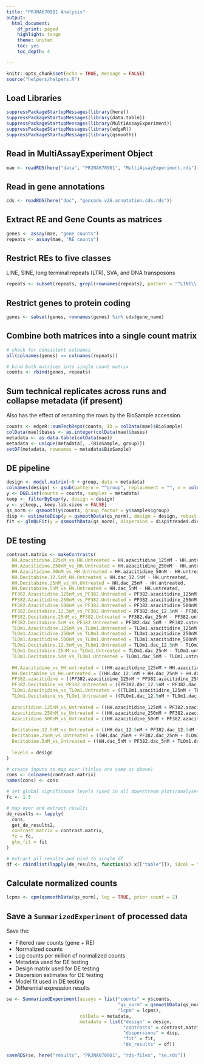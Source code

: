 ```yaml
---
title: "PRJNA670901 Analysis"
output:
  html_document:
    df_print: paged
    highlight: tango
    theme: united
    toc: yes
    toc_depth: 4

---
```


```r
knitr::opts_chunk$set(echo = TRUE, message = FALSE)
source("helpers/helpers.R")
```

## Load Libraries

```r
suppressPackageStartupMessages(library(here))
suppressPackageStartupMessages(library(data.table))
suppressPackageStartupMessages(library(MultiAssayExperiment))
suppressPackageStartupMessages(library(edgeR))
suppressPackageStartupMessages(library(qsmooth))
```

## Read in MultiAssayExperiment Object

```r
mae <- readRDS(here("data", "PRJNA670901", "MultiAssayExperiment.rds"))
```

## Read in gene annotations

```r
cds <- readRDS(here("doc", "gencode.v26.annotation.cds.rds"))
```

## Extract RE and Gene Counts as matrices

```r
genes <- assay(mae, "gene counts")
repeats <- assay(mae, "RE counts")
```

## Restrict REs to five classes

LINE, SINE, long terminal repeats (LTR), SVA, and DNA transposons

```r
repeats <- subset(repeats, grepl(rownames(repeats), pattern = "^LINE\\.|^SINE\\.|^LTR\\.|.*\\.SVA\\..*|^DNA\\."))
```

## Restrict genes to protein coding

```r
genes <- subset(genes, rownames(genes) %in% cds$gene_name)
```

## Combine both matrices into a single count matrix

```r
# check for consistent colnames
all(colnames(genes) == colnames(repeats))

# bind both matrices into single count matrix
counts <- rbind(genes, repeats)
```

## Sum technical replicates across runs and collapse metadata (if present)

Also has the effect of renaming the rows by the BioSample accession.

```r
counts <- edgeR::sumTechReps(counts, ID = colData(mae)$BioSample)
colData(mae)$bases <- as.integer(colData(mae)$bases)
metadata <- as.data.table(colData(mae))
metadata <- unique(metadata[, .(BioSample, group)])
setDF(metadata, rownames = metadata$BioSample)
```

## DE pipeline

```r
design <- model.matrix(~0 + group, data = metadata)
colnames(design) <- gsub(pattern = "^group", replacement = "", x = colnames(design))
y <- DGEList(counts = counts, samples = metadata)
keep <- filterByExpr(y, design = design)
y <- y[keep,, keep.lib.sizes = FALSE]
qs_norm <- qsmooth(y$counts, group_factor = y$samples$group)
disp <- estimateDisp(y = qsmoothData(qs_norm), design = design, robust = TRUE)
fit <- glmQLFit(y = qsmoothData(qs_norm), dispersion = disp$trended.dispersion, design = design, robust = TRUE)
```

## DE testing

```r
contrast.matrix <- makeContrasts(
  HH.Azacitidine.125nM_vs_HH.Untreated = HH.azacitidine_125nM - HH.untreated,
  HH.Azacitidine.250nM_vs_HH.Untreated = HH.azacitidine_250nM - HH.untreated,
  HH.Azacitidine.50nM_vs_HH.Untreated = HH.azacitidine_50nM - HH.untreated,
  HH.Decitabine.12.5nM_HH.Untreated = HH.dac_12.5nM - HH.untreated,
  HH.Decitabine.25nM_vs_HH.Untreated = HH.dac_25nM - HH.untreated,
  HH.Decitabine.5nM_vs_HH.Untreated = HH.dac_5nM - HH.untreated,
  PF382.Azacitidine.125nM_vs_PF382.Untreated = PF382.azacitidine_125nM - PF382.untreated,
  PF382.Azacitidine.250nM_vs_PF382.Untreated = PF382.azacitidine_250nM - PF382.untreated,
  PF382.Azacitidine.500nM_vs_PF382.Untreated = PF382.azacitidine_500nM - PF382.untreated,
  PF382.Decitabine.12.5nM_vs_PF382.Untreated = PF382.dac_12.5nM - PF382.untreated,
  PF382.Decitabine.25nM_vs_PF382.Untreated = PF382.dac_25nM - PF382.untreated,
  PF382.Decitabine.5nM_vs_PF382.Untreated = PF382.dac_5nM - PF382.untreated,
  TLOm1.Azacitidine.125nM_vs_TLOm1.Untreated = TLOm1.azacitidine_125nM - TLOm1.untreated,
  TLOm1.Azacitidine.250nM_vs_TLOm1.Untreated = TLOm1.azacitidine_250nM - TLOm1.untreated,
  TLOm1.Azacitidine.500nM_vs_TLOm1.Untreated = TLOm1.azacitidine_500nM - TLOm1.untreated,
  TLOm1.Decitabine.12.5nM_vs_TLOm1.Untreated = TLOm1.dac_12.5nM - TLOm1.untreated,
  TLOm1.Decitabine.25nM_vs_TLOm1.Untreated = TLOm1.dac_25nM - TLOm1.untreated,
  TLOm1.Decitabine.5nM_vs_TLOm1.Untreated = TLOm1.dac_5nM - TLOm1.untreated,
  
  HH.Azacitidine_vs_HH.untreated = ((HH.azacitidine_125nM + HH.azacitidine_250nM + HH.azacitidine_50nM) / 3) - HH.untreated,
  HH.Decitabine_vs_HH.untreated = ((HH.dac_12.5nM + HH.dac_25nM + HH.dac_5nM) / 3) - HH.untreated,
  PF382.azacitidine = ((PF382.azacitidine_125nM + PF382.azacitidine_250nM + PF382.azacitidine_500nM) / 3) - PF382.untreated,
  PF382.Decitabine_vs_PF382.Untreated = ((PF382.dac_12.5nM + PF382.dac_25nM + PF382.dac_5nM) / 3) - PF382.untreated,
  TLOm1.Azacitidine_vs_TLOm1.Untreated = ((TLOm1.azacitidine_125nM + TLOm1.azacitidine_250nM + TLOm1.azacitidine_500nM) / 3) - TLOm1.untreated,
  TLOm1.Decitabine_vs_TLOm1.Untreated = ((TLOm1.dac_12.5nM + TLOm1.dac_25nM + TLOm1.dac_5nM) / 3) - TLOm1.untreated,
  
  Azacitidine.125nM_vs_Untreated = ((HH.azacitidine_125nM + PF382.azacitidine_125nM + TLOm1.azacitidine_125nM) / 3) - ((HH.untreated + PF382.untreated + TLOm1.untreated) / 3),
  Azacitidine.250nM_vs_Untreated = ((HH.azacitidine_250nM + PF382.azacitidine_250nM + TLOm1.azacitidine_250nM) / 3) - ((HH.untreated + PF382.untreated + TLOm1.untreated) / 3),
  Azacitidine.500nM_vs_Untreated = ((HH.azacitidine_50nM + PF382.azacitidine_500nM + TLOm1.azacitidine_500nM) / 3) -  ((HH.untreated + PF382.untreated + TLOm1.untreated) / 3),
  
  Decitabine.12.5nM_vs_Untreated = ((HH.dac_12.5nM + PF382.dac_12.5nM + TLOm1.dac_12.5nM) / 3) - ((HH.untreated + PF382.untreated + TLOm1.untreated) / 3),
  Decitabine.25nM_vs_Untreated = ((HH.dac_25nM + PF382.dac_25nM + TLOm1.dac_25nM) / 3) - ((HH.untreated + PF382.untreated + TLOm1.untreated) / 3),
  Decitabine.5nM_vs_Untreated = ((HH.dac_5nM + PF382.dac_5nM + TLOm1.dac_5nM) / 3) - ((HH.untreated + PF382.untreated + TLOm1.untreated) / 3),
  
  levels = design
)

# create inputs to map over (titles are same as above)
cons <- colnames(contrast.matrix)
names(cons) <- cons

# set global significance levels (used in all downstream plots/analyses)
fc <- 1.5

# map over and extract results
de_results <- lapply(
  cons, 
  get_de_results2,
  contrast_matrix = contrast.matrix,
  fc = fc,
  glm_fit = fit
)

# extract all results and bind to single df
df <- rbindlist(lapply(de_results, function(x) x[["table"]]), idcol = "contrast")
```

## Calculate normalized counts

```r
lcpms <- cpm(qsmoothData(qs_norm), log = TRUE, prior.count = 2)
```

## Save a `SummarizedExperiment` of processed data

Save the:

- Filtered raw counts (gene + RE)
- Normalized counts
- Log counts per million of normalized counts
- Metadata used for DE testing
- Design matrix used for DE testing
- Dispersion estimates for DE testing
- Model fit used in DE testing
- Differential expression results

```r
se <- SummarizedExperiment(assays = list("counts" = y$counts,
                                         "qs_norm" = qsmoothData(qs_norm),
                                         "lcpm" = lcpms),
                           colData = metadata,
                           metadata = list("design" = design, 
                                           "contrasts" = contrast.matrix,
                                           "dispersions" = disp,
                                           "fit" = fit,
                                           "de_results" = df))

saveRDS(se, here("results", "PRJNA670901", "rds-files", "se.rds"))
```
